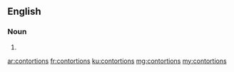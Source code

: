 ==English==

===Noun===
{{head|en|plural}}

# {{plural of|contortion|lang=en|nocat=1}}

[[ar:contortions]]
[[fr:contortions]]
[[ku:contortions]]
[[mg:contortions]]
[[my:contortions]]
